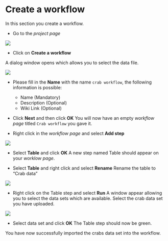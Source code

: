 # Create a workflow
In this section you create a workflow.

* Go to the _project page_

![](images/my_playground_crabsdata.png)

  
* Click on **Create a workflow**


A dialog window opens which allows you to select the data file.

![](images/create_workflow.png)

* Please fill in the **Name** with the name ``crab workflow``, the following information is possible:
    + Name (Mandatory)
    + Description (Optional)
    + Wiki Link (Optional)


* Click **Next** and then click **OK**
You will now have an empty _workflow page_ titled ``Crab workflow`` you gave it.

* Right click in the _workflow page_  and select **Add step**

![](images/add_table_step.png)

* Select **Table** and click **OK**
A new step named Table should appear on your _worklow page_.

* Select **Table** and right click and select **Rename**
Rename the table to "Crab data"

![](images/rename_table.png)

* Right click on the Table step and select **Run**
A window appear allowing you to select the data sets which are available.
Select the crab data set you have uploaded.

![](images/select_crabsdata.png)

* Select data set and click **OK**
The Table step should now be green.


You have now successfully imported the crabs data set into the workflow.